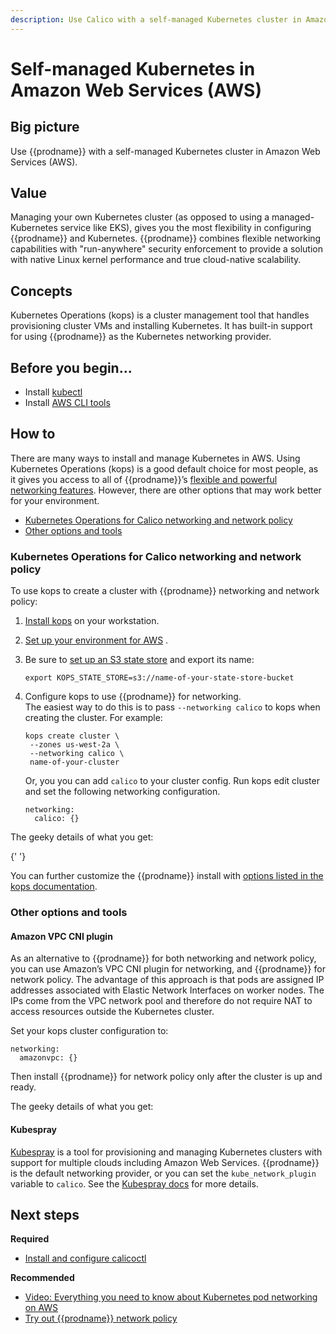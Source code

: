 ```yaml
---
description: Use Calico with a self-managed Kubernetes cluster in Amazon Web Services (AWS).
---
```


# Self-managed Kubernetes in Amazon Web Services (AWS)

## Big picture

Use {{prodname}} with a self-managed Kubernetes cluster in Amazon Web Services (AWS).

## Value

Managing your own Kubernetes cluster (as opposed to using a managed-Kubernetes service like EKS), gives you the most flexibility in configuring {{prodname}} and Kubernetes. {{prodname}} combines flexible networking capabilities with "run-anywhere" security enforcement to provide a solution with native Linux kernel performance and true cloud-native scalability.

## Concepts

Kubernetes Operations (kops) is a cluster management tool that handles provisioning cluster VMs and installing Kubernetes. It has built-in support for using {{prodname}} as the Kubernetes networking provider.

## Before you begin...

- Install [kubectl](https://kubernetes.io/docs/tasks/tools/install-kubectl/)
- Install [AWS CLI tools](https://docs.aws.amazon.com/cli/latest/userguide/cli-chap-install.html)

## How to

There are many ways to install and manage Kubernetes in AWS. Using Kubernetes Operations (kops) is a good default choice for most people, as it gives you access to all of {{prodname}}’s [flexible and powerful networking features](../../../networking/index.mdx). However, there are other options that may work better for your environment.

- [Kubernetes Operations for Calico networking and network policy](#kubernetes-operations-for-calico-networking-and-network-policy)
- [Other options and tools](#other-options-and-tools)

### Kubernetes Operations for Calico networking and network policy

To use kops to create a cluster with {{prodname}} networking and network policy:

1. [Install kops](https://kops.sigs.k8s.io/install/) on your workstation.
1. [Set up your environment for AWS](https://kops.sigs.k8s.io/getting_started/aws/) .
1. Be sure to [set up an S3 state store](https://kops.sigs.k8s.io/getting_started/aws/#cluster-state-storage) and export its name:

   ```
   export KOPS_STATE_STORE=s3://name-of-your-state-store-bucket
   ```

1. Configure kops to use {{prodname}} for networking.  
   The easiest way to do this is to pass `--networking calico` to kops when creating the cluster. For example:

   ```
   kops create cluster \
    --zones us-west-2a \
    --networking calico \
    name-of-your-cluster
   ```

   Or, you you can add `calico` to your cluster config. Run kops edit cluster and set the following networking configuration.

   ```
   networking:
     calico: {}
   ```

The geeky details of what you get:

<GeekDetails
  prodname='{{prodname}}'
  details='Policy:Calico,IPAM:Calico,CNI:Calico,Overlay:IPIP,Routing:BGP,Datastore:etcd'
/>{' '}

You can further customize the {{prodname}} install with [options listed in the kops documentation](https://kops.sigs.k8s.io/networking/#calico-example-for-cni-and-network-policy).

### Other options and tools

#### Amazon VPC CNI plugin

As an alternative to {{prodname}} for both networking and network policy, you can use Amazon’s VPC CNI plugin for networking, and {{prodname}} for network policy. The advantage of this approach is that pods are assigned IP addresses associated with Elastic Network Interfaces on worker nodes. The IPs come from the VPC network pool and therefore do not require NAT to access resources outside the Kubernetes cluster.

Set your kops cluster configuration to:

```
networking:
  amazonvpc: {}
```

Then install {{prodname}} for network policy only after the cluster is up and ready.

The geeky details of what you get:

<GeekDetails
  prodname='{{prodname}}'
  details='Policy:Calico,IPAM:AWS,CNI:AWS,Overlay:No,Routing:VPC Native,Datastore:Kubernetes'
/>

#### Kubespray

[Kubespray](https://kubespray.io/) is a tool for provisioning and managing Kubernetes clusters with support for multiple clouds including Amazon Web Services. {{prodname}} is the default networking provider, or you can set the `kube_network_plugin` variable to `calico`. See the [Kubespray docs](https://kubespray.io/#/?id=network-plugins) for more details.

## Next steps

**Required**

- [Install and configure calicoctl](../../../operations/calicoctl/install.mdx)

**Recommended**

- [Video: Everything you need to know about Kubernetes pod networking on AWS](https://www.projectcalico.org/everything-you-need-to-know-about-kubernetes-pod-networking-on-aws/)
- [Try out {{prodname}} network policy](../../../network-policy/get-started/calico-policy/calico-network-policy.mdx)
